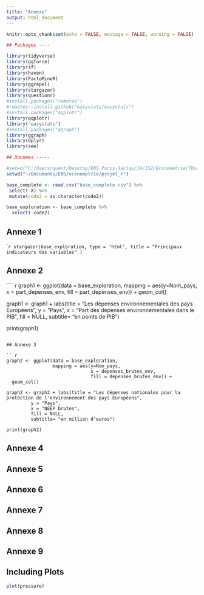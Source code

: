 ```yaml
---
title: "Annexe"
output: html_document
---
```


```r
knitr::opts_chunk$set(echo = FALSE, message = FALSE, warning = FALSE)

## Packages ----

library(tidyverse)
library(ggforce)
library(sf)
library(haven)
library(FactoMineR)
library(ggrepel)
library(stargazer)
library(questionr)
#install.packages("remotes")
#remotes::install_github("easystats/easystats")
#install.packages("qqplotr")
library(qqplotr)
library("easystats")
#install.packages("ggraph")
library(ggraph)
library(dplyr)
library(see)

## Données -----

#setwd("C:/Users/quent/Desktop/ENS Paris-Saclay/1A/1S2/Econométrie/TDs/Bases de données/Documents")
setwd("~/Documents/ENS/econometrie/projet_r")

base_complete <- read.csv("base_complete.csv") %>%
 select(-X) %>%
 mutate(code2 = as.character(code2))

base_exploration <- base_complete %>%
  select(-code2)
```

## Annexe 1 

```` r
stargazer(base_exploration, type = 'html', title = "Principaux indicateurs des variables" )
```

## Annexe 2

```` r
graph1 <- ggplot(data = base_exploration, 
                 mapping = aes(y=Nom_pays, 
                               x = part_depenses_env,
                               fill = part_depenses_env)) +
  geom_col()

graph1 <- graph1 + labs(title = "Les dépenses environnementales des pays Européens",
         y = "Pays", 
         x = "Part des dépenses environnementales dans le PIB",
         fill = NULL,
         subtitle= "en points de PIB")

print(graph1)

```

## Annexe 3

```r
graph2 <- ggplot(data = base_exploration, 
                 mapping = aes(y=Nom_pays, 
                               x = depenses_brutes_env,
                               fill = depenses_brutes_env)) +
  geom_col()

graph2 <- graph2 + labs(title = "Les dépenses nationales pour la protection de l'environnement des pays Européens",
         y = "Pays", 
         x = "NEEP brutes",
         fill = NULL,
         subtitle= "en million d'euros")

print(graph2)

```


## Annexe 4

## Annexe 5

## Annexe 6

## Annexe 7

## Annexe 8

## Annexe 9



## Including Plots



```r
plot(pressure)
```
